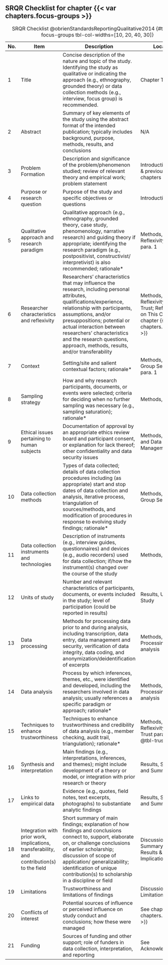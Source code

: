 ## SRQR Checklist for chapter {{< var chapters.focus-groups >}} {.appendix}

| No. | Item                                                                                         | Description                                                                                                                                                                                                                                                                                                                                      | Location                                                                                                 |
|-----------------|-----------------|--------------------|--------------------|
| 1   | Title                                                                                        | Concise description of the nature and topic of the study. Identifying the study as qualitative or indicating the approach (e.g., ethnography, grounded theory) or data collection methods (e.g., interview, focus group) is recommended.                                                                                                         | Chapter Title                                                                                            |
| 2   | Abstract                                                                                     | Summary of key elements of the study using the abstract format of the intended publication; typically includes background, purpose, methods, results, and conclusions                                                                                                                                                                            | N/A                                                                                                      |
| 3   | Problem Formation                                                                            | Description and significance of the problem/phenomenon studied; review of relevant theory and empirical work; problem statement                                                                                                                                                                                                                  | Introduction para. 2 & previous chapters                                                                 |
| 4   | Purpose or research question                                                                 | Purpose of the study and specific objectives or questions                                                                                                                                                                                                                                                                                        | Introduction para. 2                                                                                     |
| 5   | Qualitative approach and research paradigm                                                   | Qualitative approach (e.g., ethnography, grounded theory, case study, phenomenology, narrative research) and guiding theory if appropriate; identifying the research paradigm (e.g., postpositivist, constructivist/ interpretivist) is also recommended; rationale\*                                                                            | Methods, Reflexivity & Trust para. 1                                                                     |
| 6   | Researcher characteristics and reflexivity                                                   | Researchers’ characteristics that may influence the research, including personal attributes, qualifications/experience, relationship with participants, assumptions, and/or presuppositions; potential or actual interaction between researchers’ characteristics and the research questions, approach, methods, results, and/or transferability | Methods, Reflexivity and Trust; Reflections on This Chapter; & chapter {{< var chapters.reflexivity >}}  |
| 7   | Context                                                                                      | Setting/site and salient contextual factors; rationale\*                                                                                                                                                                                                                                                                                         | Methods, Focus Group Session para. 1                                                                     |
| 8   | Sampling strategy                                                                            | How and why research participants, documents, or events were selected; criteria for deciding when no further sampling was necessary (e.g., sampling saturation); rationale\*                                                                                                                                                                     | Methods, Sampling                                                                                        |
| 9   | Ethical issues pertaining to human subjects                                                  | Documentation of approval by an appropriate ethics review board and participant consent, or explanation for lack thereof; other confidentiality and data security issues                                                                                                                                                                         | Methods, Ethics and Data Management                                                                      |
| 10  | Data collection methods                                                                      | Types of data collected; details of data collection procedures including (as appropriate) start and stop dates of data collection and analysis, iterative process, triangulation of sources/methods, and modification of procedures in response to evolving study findings; rationale\*                                                          | Methods, Focus Group Sessions                                                                            |
| 11  | Data collection instruments and technologies                                                 | Description of instruments (e.g., interview guides, questionnaires) and devices (e.g., audio recorders) used for data collection; if/how the instrument(s) changed over the course of the study                                                                                                                                                  | Methods, Materials                                                                                       |
| 12  | Units of study                                                                               | Number and relevant characteristics of participants, documents, or events included in the study; level of participation (could be reported in results)                                                                                                                                                                                           | Results, Units of Study                                                                                  |
| 13  | Data processing                                                                              | Methods for processing data prior to and during analysis, including transcription, data entry, data management and security, verification of data integrity, data coding, and anonymization/deidentification of excerpts                                                                                                                         | Methods, Processing and analysis                                                                         |
| 14  | Data analysis                                                                                | Process by which inferences, themes, etc., were identified and developed, including the researchers involved in data analysis; usually references a specific paradigm or approach; rationale\*                                                                                                                                                   | Methods, Processing and analysis                                                                         |
| 15  | Techniques to enhance trustworthiness                                                        | Techniques to enhance trustworthiness and credibility of data analysis (e.g., member checking, audit trail, triangulation); rationale\*                                                                                                                                                                                                          | Methods, Reflexivity and Trust para. 2 and @tbl-trust                                                    |
| 16  | Synthesis and interpretation                                                                 | Main findings (e.g., interpretations, inferences, and themes); might include development of a theory or model, or integration with prior research or theory                                                                                                                                                                                      | Results, Synthesis and Summary                                                                           |
| 17  | Links to empirical data                                                                      | Evidence (e.g., quotes, field notes, text excerpts, photographs) to substantiate analytic findings                                                                                                                                                                                                                                               | Results, Synthesis and Summary                                                                           |
| 18  | Integration with prior work, implications, transferability, and contribution(s) to the field | Short summary of main findings; explanation of how findings and conclusions connect to, support, elaborate on, or challenge conclusions of earlier scholarship; discussion of scope of application/ generalizability; identification of unique contribution(s) to scholarship in a discipline or field                                           | Discussion, Summary of Results & Implications                                                            |
| 19  | Limitations                                                                                  | Trustworthiness and limitations of findings                                                                                                                                                                                                                                                                                                      | Discussion, Limitations                                                                                  |
| 20  | Conflicts of interest                                                                        | Potential sources of influence or perceived influence on study conduct and conclusions; how these were managed                                                                                                                                                                                                                                   | See chapter {{< var chapters.reflexivity >}}                                                             |
| 21  | Funding                                                                                      | Sources of funding and other support; role of funders in data collection, interpretation, and reporting                                                                                                                                                                                                                                          | See Acknowledgements                                                                                     |

: SRQR Checklist @obrienStandardsReportingQualitative2014 {#tbl-srqr-focus-groups tbl-col-widths=\[10, 20, 40, 30\]}